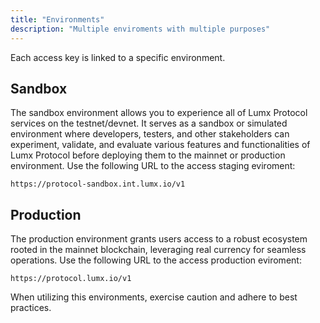 ```yaml
---
title: "Environments"
description: "Multiple enviroments with multiple purposes"
---
```


Each access key is linked to a specific environment.

## Sandbox

The sandbox environment allows you to experience all of Lumx Protocol services on the testnet/devnet. It serves as a sandbox or simulated environment where developers, testers, and other stakeholders can experiment, validate, and evaluate various features and functionalities of Lumx Protocol before deploying them to the mainnet or production environment. Use the following URL to the access staging eviroment:

```
https://protocol-sandbox.int.lumx.io/v1
```

## Production

The production environment grants users access to a robust ecosystem rooted in the mainnet blockchain, leveraging real currency for seamless operations. Use the following URL to the access production eviroment:

```
https://protocol.lumx.io/v1
```

<Warning>

When utilizing this environments, exercise caution and adhere to best practices.

</Warning>
